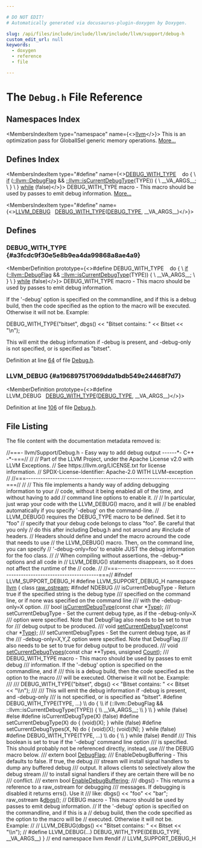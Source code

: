 ```yaml
---

# DO NOT EDIT!
# Automatically generated via docusaurus-plugin-doxygen by Doxygen.

slug: /api/files/include/include/llvm/include/llvm/support/debug-h
custom_edit_url: null
keywords:
  - doxygen
  - reference
  - file

---
```





# The `Debug.h` File Reference

<DoxygenPage pluginConfig={pluginConfig}>



## Namespaces Index

<MembersIndex>

<MembersIndexItem
  type="namespace"
  name={<><a href="/docs/api/namespaces/llvm">llvm</a></>}>
This is an optimization pass for GlobalISel generic memory operations. <a href="/docs/api/namespaces/llvm/#details">More...</a>
</MembersIndexItem>

</MembersIndex>

## Defines Index

<MembersIndex>

<MembersIndexItem
  type="#define"
  name={<><a href="#a3fcdc9f30e5e8b9ea4da99868a8ae4a9">DEBUG&#95;WITH&#95;TYPE</a>&nbsp;&nbsp;&nbsp;  do &#123;                                                                         \\
    <a href="/docs/api/files/lib/lib/passes/passbuilderbindings-cpp/#acdfbcf188e2d4a80837e89de2ccdffab">if</a> (<a href="/docs/api/namespaces/llvm/#a58509b852790f6ca23065ec638bc30ff">::llvm::DebugFlag</a> &amp;&amp; <a href="/docs/api/namespaces/llvm/#a9aff64ed92b9a91f055e63ef2c25bbb8">::llvm::isCurrentDebugType</a>(TYPE)) &#123;               \\
      &#95;&#95;VA&#95;ARGS&#95;&#95;;                                                             \\
    &#125;                                                                          \\
  &#125; <a href="/docs/api/files/lib/lib/target/lib/target/nvptx/nvvmreflect-cpp/#a503c0214540e80733c0a0c53c067e6ee">while</a> (false)</>}>
DEBUG&#95;WITH&#95;TYPE macro - This macro should be used by passes to emit debug information. <a href="#a3fcdc9f30e5e8b9ea4da99868a8ae4a9">More...</a>
</MembersIndexItem>

<MembersIndexItem
  type="#define"
  name={<><a href="#a196897517069dda1bdb549e24468f7d7">LLVM&#95;DEBUG</a>&nbsp;&nbsp;&nbsp;<a href="#a3fcdc9f30e5e8b9ea4da99868a8ae4a9">DEBUG&#95;WITH&#95;TYPE</a>(<a href="/docs/api/files/include/include/llvm/include/llvm/adt/genericcycleimpl-h/#ad78e062f62e0d6e453941fb4ca843e4d">DEBUG&#95;TYPE</a>, &#95;&#95;VA&#95;ARGS&#95;&#95;)</>}>
</MembersIndexItem>

</MembersIndex>


<SectionDefinition>

## Defines

### DEBUG&#95;WITH&#95;TYPE {#a3fcdc9f30e5e8b9ea4da99868a8ae4a9}

<MemberDefinition
  prototype={<>#define DEBUG&#95;WITH&#95;TYPE&nbsp;&nbsp;&nbsp;  do &#123;                                                                         \\
    <a href="/docs/api/files/lib/lib/passes/passbuilderbindings-cpp/#acdfbcf188e2d4a80837e89de2ccdffab">if</a> (<a href="/docs/api/namespaces/llvm/#a58509b852790f6ca23065ec638bc30ff">::llvm::DebugFlag</a> &amp;&amp; <a href="/docs/api/namespaces/llvm/#a9aff64ed92b9a91f055e63ef2c25bbb8">::llvm::isCurrentDebugType</a>(TYPE)) &#123;               \\
      &#95;&#95;VA&#95;ARGS&#95;&#95;;                                                             \\
    &#125;                                                                          \\
  &#125; <a href="/docs/api/files/lib/lib/target/lib/target/nvptx/nvvmreflect-cpp/#a503c0214540e80733c0a0c53c067e6ee">while</a> (false)</>}>
DEBUG&#95;WITH&#95;TYPE macro - This macro should be used by passes to emit debug information.

If the &#39;-debug&#39; option is specified on the commandline, and if this is a debug build, then the code specified as the option to the macro will be executed. Otherwise it will not be. Example:

DEBUG&#95;WITH&#95;TYPE(&quot;bitset&quot;, dbgs() &lt;&lt; &quot;Bitset contains: &quot; &lt;&lt; Bitset &lt;&lt; &quot;\\n&quot;);

This will emit the debug information if -debug is present, and -debug-only is not specified, or is specified as &quot;bitset&quot;.

Definition at line <a href="#l00064">64</a> of file <a href="/docs/api/files/include/include/llvm/include/llvm/support/debug-h">Debug.h</a>.
</MemberDefinition>

### LLVM&#95;DEBUG {#a196897517069dda1bdb549e24468f7d7}

<MemberDefinition
  prototype={<>#define LLVM&#95;DEBUG&nbsp;&nbsp;&nbsp;<a href="#a3fcdc9f30e5e8b9ea4da99868a8ae4a9">DEBUG&#95;WITH&#95;TYPE</a>(<a href="/docs/api/files/include/include/llvm/include/llvm/adt/genericcycleimpl-h/#ad78e062f62e0d6e453941fb4ca843e4d">DEBUG&#95;TYPE</a>, &#95;&#95;VA&#95;ARGS&#95;&#95;)</>}>

Definition at line <a href="#l00106">106</a> of file <a href="/docs/api/files/include/include/llvm/include/llvm/support/debug-h">Debug.h</a>.
</MemberDefinition>

</SectionDefinition>

## File Listing

The file content with the documentation metadata removed is:

<ProgramListing>

<Link id="l00001" /><CodeLine lineNumber="1"><Highlight kind="comment">//===- llvm/Support/Debug.h - Easy way to add debug output ------&#42;- C++ -&#42;-===//</Highlight><Highlight kind="normal"></Highlight></CodeLine>
<Link id="l00002" /><CodeLine lineNumber="2"><Highlight kind="normal"></Highlight><Highlight kind="comment">//</Highlight><Highlight kind="normal"></Highlight></CodeLine>
<Link id="l00003" /><CodeLine lineNumber="3"><Highlight kind="normal"></Highlight><Highlight kind="comment">// Part of the LLVM Project, under the Apache License v2.0 with LLVM Exceptions.</Highlight><Highlight kind="normal"></Highlight></CodeLine>
<Link id="l00004" /><CodeLine lineNumber="4"><Highlight kind="normal"></Highlight><Highlight kind="comment">// See https://llvm.org/LICENSE.txt for license information.</Highlight><Highlight kind="normal"></Highlight></CodeLine>
<Link id="l00005" /><CodeLine lineNumber="5"><Highlight kind="normal"></Highlight><Highlight kind="comment">// SPDX-License-Identifier: Apache-2.0 WITH LLVM-exception</Highlight><Highlight kind="normal"></Highlight></CodeLine>
<Link id="l00006" /><CodeLine lineNumber="6"><Highlight kind="normal"></Highlight><Highlight kind="comment">//</Highlight><Highlight kind="normal"></Highlight></CodeLine>
<Link id="l00007" /><CodeLine lineNumber="7"><Highlight kind="normal"></Highlight><Highlight kind="comment">//===----------------------------------------------------------------------===//</Highlight><Highlight kind="normal"></Highlight></CodeLine>
<Link id="l00008" /><CodeLine lineNumber="8"><Highlight kind="normal"></Highlight><Highlight kind="comment">//</Highlight><Highlight kind="normal"></Highlight></CodeLine>
<Link id="l00009" /><CodeLine lineNumber="9"><Highlight kind="normal"></Highlight><Highlight kind="comment">// This file implements a handy way of adding debugging information to your</Highlight><Highlight kind="normal"></Highlight></CodeLine>
<Link id="l00010" /><CodeLine lineNumber="10"><Highlight kind="normal"></Highlight><Highlight kind="comment">// code, without it being enabled all of the time, and without having to add</Highlight><Highlight kind="normal"></Highlight></CodeLine>
<Link id="l00011" /><CodeLine lineNumber="11"><Highlight kind="normal"></Highlight><Highlight kind="comment">// command line options to enable it.</Highlight><Highlight kind="normal"></Highlight></CodeLine>
<Link id="l00012" /><CodeLine lineNumber="12"><Highlight kind="normal"></Highlight><Highlight kind="comment">//</Highlight><Highlight kind="normal"></Highlight></CodeLine>
<Link id="l00013" /><CodeLine lineNumber="13"><Highlight kind="normal"></Highlight><Highlight kind="comment">// In particular, just wrap your code with the LLVM&#95;DEBUG() macro, and it will</Highlight><Highlight kind="normal"></Highlight></CodeLine>
<Link id="l00014" /><CodeLine lineNumber="14"><Highlight kind="normal"></Highlight><Highlight kind="comment">// be enabled automatically if you specify &#39;-debug&#39; on the command-line.</Highlight><Highlight kind="normal"></Highlight></CodeLine>
<Link id="l00015" /><CodeLine lineNumber="15"><Highlight kind="normal"></Highlight><Highlight kind="comment">// LLVM&#95;DEBUG() requires the DEBUG&#95;TYPE macro to be defined. Set it to &quot;foo&quot;</Highlight><Highlight kind="normal"></Highlight></CodeLine>
<Link id="l00016" /><CodeLine lineNumber="16"><Highlight kind="normal"></Highlight><Highlight kind="comment">// specify that your debug code belongs to class &quot;foo&quot;. Be careful that you only</Highlight><Highlight kind="normal"></Highlight></CodeLine>
<Link id="l00017" /><CodeLine lineNumber="17"><Highlight kind="normal"></Highlight><Highlight kind="comment">// do this after including Debug.h and not around any #include of headers.</Highlight><Highlight kind="normal"></Highlight></CodeLine>
<Link id="l00018" /><CodeLine lineNumber="18"><Highlight kind="normal"></Highlight><Highlight kind="comment">// Headers should define and undef the macro acround the code that needs to use</Highlight><Highlight kind="normal"></Highlight></CodeLine>
<Link id="l00019" /><CodeLine lineNumber="19"><Highlight kind="normal"></Highlight><Highlight kind="comment">// the LLVM&#95;DEBUG() macro. Then, on the command line, you can specify</Highlight><Highlight kind="normal"></Highlight></CodeLine>
<Link id="l00020" /><CodeLine lineNumber="20"><Highlight kind="normal"></Highlight><Highlight kind="comment">// &#39;-debug-only=foo&#39; to enable JUST the debug information for the foo class.</Highlight><Highlight kind="normal"></Highlight></CodeLine>
<Link id="l00021" /><CodeLine lineNumber="21"><Highlight kind="normal"></Highlight><Highlight kind="comment">//</Highlight><Highlight kind="normal"></Highlight></CodeLine>
<Link id="l00022" /><CodeLine lineNumber="22"><Highlight kind="normal"></Highlight><Highlight kind="comment">// When compiling without assertions, the -debug-&#42; options and all code in</Highlight><Highlight kind="normal"></Highlight></CodeLine>
<Link id="l00023" /><CodeLine lineNumber="23"><Highlight kind="normal"></Highlight><Highlight kind="comment">// LLVM&#95;DEBUG() statements disappears, so it does not affect the runtime of the</Highlight><Highlight kind="normal"></Highlight></CodeLine>
<Link id="l00024" /><CodeLine lineNumber="24"><Highlight kind="normal"></Highlight><Highlight kind="comment">// code.</Highlight><Highlight kind="normal"></Highlight></CodeLine>
<Link id="l00025" /><CodeLine lineNumber="25"><Highlight kind="normal"></Highlight><Highlight kind="comment">//</Highlight><Highlight kind="normal"></Highlight></CodeLine>
<Link id="l00026" /><CodeLine lineNumber="26"><Highlight kind="normal"></Highlight><Highlight kind="comment">//===----------------------------------------------------------------------===//</Highlight><Highlight kind="normal"></Highlight></CodeLine>
<Link id="l00027" /><CodeLine lineNumber="27"><Highlight kind="normal"></Highlight></CodeLine>
<Link id="l00028" /><CodeLine lineNumber="28"><Highlight kind="normal"></Highlight><Highlight kind="preprocessor">#ifndef LLVM&#95;SUPPORT&#95;DEBUG&#95;H</Highlight><Highlight kind="normal"></Highlight></CodeLine>
<Link id="l00029" /><CodeLine lineNumber="29"><Highlight kind="normal"></Highlight><Highlight kind="preprocessor">#define LLVM&#95;SUPPORT&#95;DEBUG&#95;H</Highlight><Highlight kind="normal"></Highlight></CodeLine>
<Link id="l00030" /><CodeLine lineNumber="30"><Highlight kind="normal"></Highlight></CodeLine>
<Link id="l00031" /><CodeLine lineNumber="31"><Highlight kind="normal"></Highlight><Highlight kind="keyword">namespace </Highlight><Highlight kind="normal"><a href="/docs/api/namespaces/llvm">llvm</a> &#123;</Highlight></CodeLine>
<Link id="l00032" /><CodeLine lineNumber="32"><Highlight kind="normal"></Highlight></CodeLine>
<Link id="l00033" /><CodeLine lineNumber="33"><Highlight kind="normal"></Highlight><Highlight kind="keyword">class </Highlight><Highlight kind="normal"><a href="/docs/api/classes/llvm/raw-ostream">raw&#95;ostream</a>;</Highlight></CodeLine>
<Link id="l00034" /><CodeLine lineNumber="34"><Highlight kind="normal"></Highlight></CodeLine>
<Link id="l00035" /><CodeLine lineNumber="35"><Highlight kind="normal"></Highlight><Highlight kind="preprocessor">#ifndef NDEBUG</Highlight><Highlight kind="normal"></Highlight></CodeLine>
<Link id="l00036" /><CodeLine lineNumber="36"><Highlight kind="normal"></Highlight><Highlight kind="comment"></Highlight></CodeLine>
<Link id="l00037" /><CodeLine lineNumber="37"><Highlight kind="comment">/// isCurrentDebugType - Return true if the specified string is the debug type</Highlight></CodeLine>
<Link id="l00038" /><CodeLine lineNumber="38"><Highlight kind="comment">/// specified on the command line, or if none was specified on the command line</Highlight></CodeLine>
<Link id="l00039" /><CodeLine lineNumber="39"><Highlight kind="comment">/// with the -debug-only=X option.</Highlight></CodeLine>
<Link id="l00040" /><CodeLine lineNumber="40"><Highlight kind="comment">///</Highlight><Highlight kind="normal"></Highlight></CodeLine>
<Link id="l00041" /><CodeLine lineNumber="41"><Highlight kind="normal"></Highlight><Highlight kind="keywordtype">bool</Highlight><Highlight kind="normal"> <a href="/docs/api/namespaces/llvm/#a9aff64ed92b9a91f055e63ef2c25bbb8">isCurrentDebugType</a>(</Highlight><Highlight kind="keyword">const</Highlight><Highlight kind="normal"> </Highlight><Highlight kind="keywordtype">char</Highlight><Highlight kind="normal"> &#42;<a href="/docs/api/classes/llvm/type">Type</a>);</Highlight></CodeLine>
<Link id="l00042" /><CodeLine lineNumber="42"><Highlight kind="normal"></Highlight><Highlight kind="comment"></Highlight></CodeLine>
<Link id="l00043" /><CodeLine lineNumber="43"><Highlight kind="comment">/// setCurrentDebugType - Set the current debug type, as if the -debug-only=X</Highlight></CodeLine>
<Link id="l00044" /><CodeLine lineNumber="44"><Highlight kind="comment">/// option were specified.  Note that DebugFlag also needs to be set to true for</Highlight></CodeLine>
<Link id="l00045" /><CodeLine lineNumber="45"><Highlight kind="comment">/// debug output to be produced.</Highlight></CodeLine>
<Link id="l00046" /><CodeLine lineNumber="46"><Highlight kind="comment">///</Highlight><Highlight kind="normal"></Highlight></CodeLine>
<Link id="l00047" /><CodeLine lineNumber="47"><Highlight kind="normal"></Highlight><Highlight kind="keywordtype">void</Highlight><Highlight kind="normal"> <a href="/docs/api/namespaces/llvm/#a81423e0e16bcd43890c7423153390951">setCurrentDebugType</a>(</Highlight><Highlight kind="keyword">const</Highlight><Highlight kind="normal"> </Highlight><Highlight kind="keywordtype">char</Highlight><Highlight kind="normal"> &#42;<a href="/docs/api/classes/llvm/type">Type</a>);</Highlight></CodeLine>
<Link id="l00048" /><CodeLine lineNumber="48"><Highlight kind="normal"></Highlight><Highlight kind="comment"></Highlight></CodeLine>
<Link id="l00049" /><CodeLine lineNumber="49"><Highlight kind="comment">/// setCurrentDebugTypes - Set the current debug type, as if the</Highlight></CodeLine>
<Link id="l00050" /><CodeLine lineNumber="50"><Highlight kind="comment">/// -debug-only=X,Y,Z option were specified. Note that DebugFlag</Highlight></CodeLine>
<Link id="l00051" /><CodeLine lineNumber="51"><Highlight kind="comment">/// also needs to be set to true for debug output to be produced.</Highlight></CodeLine>
<Link id="l00052" /><CodeLine lineNumber="52"><Highlight kind="comment">///</Highlight><Highlight kind="normal"></Highlight></CodeLine>
<Link id="l00053" /><CodeLine lineNumber="53"><Highlight kind="normal"></Highlight><Highlight kind="keywordtype">void</Highlight><Highlight kind="normal"> <a href="/docs/api/namespaces/llvm/#a5badd086b5a084b6c9575a6ba29e5831">setCurrentDebugTypes</a>(</Highlight><Highlight kind="keyword">const</Highlight><Highlight kind="normal"> </Highlight><Highlight kind="keywordtype">char</Highlight><Highlight kind="normal"> &#42;&#42;Types, </Highlight><Highlight kind="keywordtype">unsigned</Highlight><Highlight kind="normal"> <a href="/docs/api/namespaces/llvm/#a845e08be4b0320d66901a66b0c0e9509">Count</a>);</Highlight></CodeLine>
<Link id="l00054" /><CodeLine lineNumber="54"><Highlight kind="normal"></Highlight><Highlight kind="comment"></Highlight></CodeLine>
<Link id="l00055" /><CodeLine lineNumber="55"><Highlight kind="comment">/// DEBUG&#95;WITH&#95;TYPE macro - This macro should be used by passes to emit debug</Highlight></CodeLine>
<Link id="l00056" /><CodeLine lineNumber="56"><Highlight kind="comment">/// information.  If the &#39;-debug&#39; option is specified on the commandline, and if</Highlight></CodeLine>
<Link id="l00057" /><CodeLine lineNumber="57"><Highlight kind="comment">/// this is a debug build, then the code specified as the option to the macro</Highlight></CodeLine>
<Link id="l00058" /><CodeLine lineNumber="58"><Highlight kind="comment">/// will be executed.  Otherwise it will not be.  Example:</Highlight></CodeLine>
<Link id="l00059" /><CodeLine lineNumber="59"><Highlight kind="comment">///</Highlight></CodeLine>
<Link id="l00060" /><CodeLine lineNumber="60"><Highlight kind="comment">/// DEBUG&#95;WITH&#95;TYPE(&quot;bitset&quot;, dbgs() &lt;&lt; &quot;Bitset contains: &quot; &lt;&lt; Bitset &lt;&lt; &quot;\\n&quot;);</Highlight></CodeLine>
<Link id="l00061" /><CodeLine lineNumber="61"><Highlight kind="comment">///</Highlight></CodeLine>
<Link id="l00062" /><CodeLine lineNumber="62"><Highlight kind="comment">/// This will emit the debug information if -debug is present, and -debug-only</Highlight></CodeLine>
<Link id="l00063" /><CodeLine lineNumber="63"><Highlight kind="comment">/// is not specified, or is specified as &quot;bitset&quot;.</Highlight><Highlight kind="normal"></Highlight></CodeLine>
<Link id="l00064" /><CodeLine lineNumber="64" lineLink="#a3fcdc9f30e5e8b9ea4da99868a8ae4a9"><Highlight kind="normal"></Highlight><Highlight kind="preprocessor">#define DEBUG&#95;WITH&#95;TYPE(TYPE, ...)                                             \\</Highlight></CodeLine>
<Link id="l00065" /><CodeLine lineNumber="65"><Highlight kind="preprocessor">  do &#123;                                                                         \\</Highlight></CodeLine>
<Link id="l00066" /><CodeLine lineNumber="66"><Highlight kind="preprocessor">    if (::llvm::DebugFlag &amp;&amp; ::llvm::isCurrentDebugType(TYPE)) &#123;               \\</Highlight></CodeLine>
<Link id="l00067" /><CodeLine lineNumber="67"><Highlight kind="preprocessor">      &#95;&#95;VA&#95;ARGS&#95;&#95;;                                                             \\</Highlight></CodeLine>
<Link id="l00068" /><CodeLine lineNumber="68"><Highlight kind="preprocessor">    &#125;                                                                          \\</Highlight></CodeLine>
<Link id="l00069" /><CodeLine lineNumber="69"><Highlight kind="preprocessor">  &#125; while (false)</Highlight><Highlight kind="normal"></Highlight></CodeLine>
<Link id="l00070" /><CodeLine lineNumber="70"><Highlight kind="normal"></Highlight></CodeLine>
<Link id="l00071" /><CodeLine lineNumber="71"><Highlight kind="normal"></Highlight><Highlight kind="preprocessor">#else</Highlight><Highlight kind="normal"></Highlight></CodeLine>
<Link id="l00072" /><CodeLine lineNumber="72"><Highlight kind="normal"></Highlight><Highlight kind="preprocessor">#define isCurrentDebugType(X) (false)</Highlight><Highlight kind="normal"></Highlight></CodeLine>
<Link id="l00073" /><CodeLine lineNumber="73"><Highlight kind="normal"></Highlight><Highlight kind="preprocessor">#define setCurrentDebugType(X) do &#123; (void)(X); &#125; while (false)</Highlight><Highlight kind="normal"></Highlight></CodeLine>
<Link id="l00074" /><CodeLine lineNumber="74"><Highlight kind="normal"></Highlight><Highlight kind="preprocessor">#define setCurrentDebugTypes(X, N) do &#123; (void)(X); (void)(N); &#125; while (false)</Highlight><Highlight kind="normal"></Highlight></CodeLine>
<Link id="l00075" /><CodeLine lineNumber="75"><Highlight kind="normal"></Highlight><Highlight kind="preprocessor">#define DEBUG&#95;WITH&#95;TYPE(TYPE, ...)                                             \\</Highlight></CodeLine>
<Link id="l00076" /><CodeLine lineNumber="76"><Highlight kind="preprocessor">  do &#123;                                                                         \\</Highlight></CodeLine>
<Link id="l00077" /><CodeLine lineNumber="77"><Highlight kind="preprocessor">  &#125; while (false)</Highlight><Highlight kind="normal"></Highlight></CodeLine>
<Link id="l00078" /><CodeLine lineNumber="78"><Highlight kind="normal"></Highlight><Highlight kind="preprocessor">#endif</Highlight><Highlight kind="normal"></Highlight></CodeLine>
<Link id="l00079" /><CodeLine lineNumber="79"><Highlight kind="normal"></Highlight><Highlight kind="comment"></Highlight></CodeLine>
<Link id="l00080" /><CodeLine lineNumber="80"><Highlight kind="comment">/// This boolean is set to true if the &#39;-debug&#39; command line option</Highlight></CodeLine>
<Link id="l00081" /><CodeLine lineNumber="81"><Highlight kind="comment">/// is specified.  This should probably not be referenced directly, instead, use</Highlight></CodeLine>
<Link id="l00082" /><CodeLine lineNumber="82"><Highlight kind="comment">/// the DEBUG macro below.</Highlight></CodeLine>
<Link id="l00083" /><CodeLine lineNumber="83"><Highlight kind="comment">///</Highlight><Highlight kind="normal"></Highlight></CodeLine>
<Link id="l00084" /><CodeLine lineNumber="84"><Highlight kind="normal"></Highlight><Highlight kind="keyword">extern</Highlight><Highlight kind="normal"> </Highlight><Highlight kind="keywordtype">bool</Highlight><Highlight kind="normal"> <a href="/docs/api/namespaces/llvm/#a58509b852790f6ca23065ec638bc30ff">DebugFlag</a>;</Highlight></CodeLine>
<Link id="l00085" /><CodeLine lineNumber="85"><Highlight kind="normal"></Highlight><Highlight kind="comment"></Highlight></CodeLine>
<Link id="l00086" /><CodeLine lineNumber="86"><Highlight kind="comment">/// EnableDebugBuffering - This defaults to false.  If true, the debug</Highlight></CodeLine>
<Link id="l00087" /><CodeLine lineNumber="87"><Highlight kind="comment">/// stream will install signal handlers to dump any buffered debug</Highlight></CodeLine>
<Link id="l00088" /><CodeLine lineNumber="88"><Highlight kind="comment">/// output.  It allows clients to selectively allow the debug stream</Highlight></CodeLine>
<Link id="l00089" /><CodeLine lineNumber="89"><Highlight kind="comment">/// to install signal handlers if they are certain there will be no</Highlight></CodeLine>
<Link id="l00090" /><CodeLine lineNumber="90"><Highlight kind="comment">/// conflict.</Highlight></CodeLine>
<Link id="l00091" /><CodeLine lineNumber="91"><Highlight kind="comment">///</Highlight><Highlight kind="normal"></Highlight></CodeLine>
<Link id="l00092" /><CodeLine lineNumber="92"><Highlight kind="normal"></Highlight><Highlight kind="keyword">extern</Highlight><Highlight kind="normal"> </Highlight><Highlight kind="keywordtype">bool</Highlight><Highlight kind="normal"> <a href="/docs/api/namespaces/llvm/#a14b31b0aa8f77d16dfcae8e25021383d">EnableDebugBuffering</a>;</Highlight></CodeLine>
<Link id="l00093" /><CodeLine lineNumber="93"><Highlight kind="normal"></Highlight><Highlight kind="comment"></Highlight></CodeLine>
<Link id="l00094" /><CodeLine lineNumber="94"><Highlight kind="comment">/// dbgs() - This returns a reference to a raw&#95;ostream for debugging</Highlight></CodeLine>
<Link id="l00095" /><CodeLine lineNumber="95"><Highlight kind="comment">/// messages.  If debugging is disabled it returns errs().  Use it</Highlight></CodeLine>
<Link id="l00096" /><CodeLine lineNumber="96"><Highlight kind="comment">/// like: dbgs() &lt;&lt; &quot;foo&quot; &lt;&lt; &quot;bar&quot;;</Highlight><Highlight kind="normal"></Highlight></CodeLine>
<Link id="l00097" /><CodeLine lineNumber="97"><Highlight kind="normal">raw&#95;ostream &amp;<a href="/docs/api/namespaces/llvm/#a7c46c742c31be54870e2038048e6b391">dbgs</a>();</Highlight></CodeLine>
<Link id="l00098" /><CodeLine lineNumber="98"><Highlight kind="normal"></Highlight></CodeLine>
<Link id="l00099" /><CodeLine lineNumber="99"><Highlight kind="normal"></Highlight><Highlight kind="comment">// DEBUG macro - This macro should be used by passes to emit debug information.</Highlight><Highlight kind="normal"></Highlight></CodeLine>
<Link id="l00100" /><CodeLine lineNumber="100"><Highlight kind="normal"></Highlight><Highlight kind="comment">// If the &#39;-debug&#39; option is specified on the commandline, and if this is a</Highlight><Highlight kind="normal"></Highlight></CodeLine>
<Link id="l00101" /><CodeLine lineNumber="101"><Highlight kind="normal"></Highlight><Highlight kind="comment">// debug build, then the code specified as the option to the macro will be</Highlight><Highlight kind="normal"></Highlight></CodeLine>
<Link id="l00102" /><CodeLine lineNumber="102"><Highlight kind="normal"></Highlight><Highlight kind="comment">// executed.  Otherwise it will not be.  Example:</Highlight><Highlight kind="normal"></Highlight></CodeLine>
<Link id="l00103" /><CodeLine lineNumber="103"><Highlight kind="normal"></Highlight><Highlight kind="comment">//</Highlight><Highlight kind="normal"></Highlight></CodeLine>
<Link id="l00104" /><CodeLine lineNumber="104"><Highlight kind="normal"></Highlight><Highlight kind="comment">// LLVM&#95;DEBUG(dbgs() &lt;&lt; &quot;Bitset contains: &quot; &lt;&lt; Bitset &lt;&lt; &quot;\\n&quot;);</Highlight><Highlight kind="normal"></Highlight></CodeLine>
<Link id="l00105" /><CodeLine lineNumber="105"><Highlight kind="normal"></Highlight><Highlight kind="comment">//</Highlight><Highlight kind="normal"></Highlight></CodeLine>
<Link id="l00106" /><CodeLine lineNumber="106" lineLink="#a196897517069dda1bdb549e24468f7d7"><Highlight kind="normal"></Highlight><Highlight kind="preprocessor">#define LLVM&#95;DEBUG(...) DEBUG&#95;WITH&#95;TYPE(DEBUG&#95;TYPE, &#95;&#95;VA&#95;ARGS&#95;&#95;)</Highlight><Highlight kind="normal"></Highlight></CodeLine>
<Link id="l00107" /><CodeLine lineNumber="107"><Highlight kind="normal"></Highlight></CodeLine>
<Link id="l00108" /><CodeLine lineNumber="108"><Highlight kind="normal">&#125; </Highlight><Highlight kind="comment">// end namespace llvm</Highlight><Highlight kind="normal"></Highlight></CodeLine>
<Link id="l00109" /><CodeLine lineNumber="109"><Highlight kind="normal"></Highlight></CodeLine>
<Link id="l00110" /><CodeLine lineNumber="110"><Highlight kind="normal"></Highlight><Highlight kind="preprocessor">#endif </Highlight><Highlight kind="comment">// LLVM&#95;SUPPORT&#95;DEBUG&#95;H</Highlight><Highlight kind="normal"></Highlight></CodeLine>

</ProgramListing>

</DoxygenPage>
